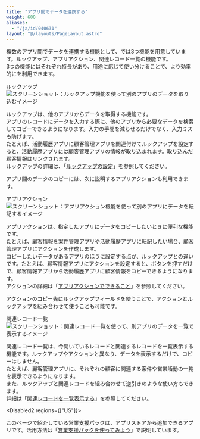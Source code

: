 ```yaml
---
title: "アプリ間でデータを連携する"
weight: 600
aliases:
  - "/ja/id/040631"
layout: "@/layouts/PageLayout.astro"
---
```




複数のアプリ間でデータを連携する機能として、<Kintone />では3つ機能を用意しています。ルックアップ、アプリアクション、関連レコード一覧の機能です。  
3つの機能にはそれぞれ特長があり、用途に応じて使い分けることで、より効率的に<Kintone />を利用できます。

<Heading id="create_app_app_relation_10">ルックアップ</Heading>
<Img src="/k/kintone/img-ja/app_relation_01.png" alt="スクリーンショット：ルックアップ機能を使って別のアプリのデータを取り込むイメージ" />

ルックアップは、他のアプリからデータを取得する機能です。  
アプリのレコードにデータを入力する際に、他のアプリから必要なデータを検索してコピーできるようになります。入力の手間を減らせるだけでなく、入力ミスも防げます。   
たとえば、活動履歴アプリに顧客管理アプリを関連付けてルックアップを設定すると、活動履歴アプリには顧客管理アプリの情報が取り込まれます。取り込んだ顧客情報はリンクされます。  
ルックアップの詳細は、「[ルックアップの設定](/k/ja/id/040544.html)」を参照してください。

アプリ間のデータのコピーには、次に説明するアプリアクションも利用できます。

<Heading id="create_app_app_relation_20">アプリアクション</Heading>
<Img src="/k/kintone/img-ja/app_relation_02.png" alt="スクリーンショット：アプリアクション機能を使って別のアプリにデータを転記するイメージ" />

アプリアクションは、指定したアプリにデータをコピーしたいときに便利な機能です。  
たとえば、顧客情報を案件管理アプリや活動履歴アプリに転記したい場合、顧客管理アプリにアクションを作成します。  
コピーしたいデータがあるアプリのほうに設定する点が、ルックアップとの違いです。たとえば、顧客情報アプリにアクションを設定すると、ボタンを押すだけで、顧客情報アプリから活動履歴アプリに顧客情報をコピーできるようになります。  
アクションの詳細は「[アプリアクションでできること](/k/ja/id/040488.html)」を参照してください。

アクションのコピー先にルックアップフィールドを使うことで、アクションとルックアップを組み合わせて使うことも可能です。

<Heading id="create_app_app_relation_30">関連レコード一覧</Heading>
<Img src="/k/kintone/img-ja/app_relation_08.png" alt="スクリーンショット：関連レコード一覧を使って、別アプリのデータを一覧で表示するイメージ" />

関連レコード一覧は、今開いているレコードと関連するレコードを一覧表示する機能です。ルックアップやアクションと異なり、データを表示するだけで、コピーはしません。  
たとえば、顧客管理アプリに、それぞれの顧客に関連する案件や営業活動の一覧を表示できるようになります。  
また、ルックアップと関連レコードを組み合わせて逆引きのような使い方もできます。  
詳細は「[関連レコードを一覧表示する](/k/ja/id/040550.html)」を参照してください。

<Disabled2 regions={["US"]}>

このページで紹介している営業支援パックは、アプリストアから追加できるアプリです。活用方法は「[営業支援パックを使ってみよう](/k/ja/id/040637.html)」で説明しています。

</Disabled2>
